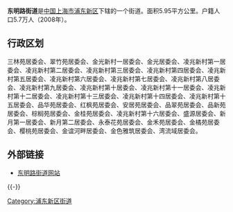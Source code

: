 {{expert|time=2019-07-06T09:44:43+00:00}}
{{no footnotes|time=2019-07-06T09:44:43+00:00}}
{{中国乡级行政区
|行政区全称 = 东明路街道
|景观照片文件名 = Sanlin Road.JPG
|景观照片描述 = [[三林路|三林路]]望向东明路街道辖境一侧
|汉语拼音 =
|其他语言 = 
|其他语言名称 = 
|位置图文件名 = 
|位置图描述 = 
|自定义图片=
|上级行政区 = [[上海市|上海市]][[浦东新区|浦东新区]]
|行政区类别 = 街道
|行政区划代码 = 310115015
|行政区划 = 37个居委会
|村委会 = 
|居委会 = 37
|建置时间 = 1999年12月8日
|领导职位 = 办事处主任
|领导名称 = 杨绣兰
|政府驻地 = [[环林东路|环林东路]]478号
|毗邻 = [[浦东新区|浦东新区]][[三林镇|三林镇]]
|总面积 = 5.95平方公里
|总人口 = 
|户籍人口 = 5.7万人
|户籍人口年份 = 2008年
|常住人口 = 
|常住人口年份 = 
|人口密度 = 
|GDP = 
|邮政编码 = 
|电话区号 = 021
|官方网站 = http://dmljd.pudong.gov.cn:8080/index.jsp
|网站名称 = 东明路街道
}}

'''东明路街道'''是[[中国|中国]][[上海市|上海市]][[浦东新区|浦东新区]]下辖的一个街道。面积5.95平方公里。户籍人口5.7万人（2008年）。

== 行政区划 ==
三林苑居委会、翠竹苑居委会、金光新村一居委会、金光居委会、凌兆新村第一居委会、凌兆新村第二居委会、凌兆新村第三居委会、凌兆新村第四居委会、凌兆新村第五居委会、凌兆新村第六居委会、凌兆新村第七居委会、凌兆新村第八居委会、凌兆新村第九居委会、凌兆新村第十居委会、凌兆新村第十一居委会、凌兆新村第十二居委会、凌兆新村第十三居委会、凌兆新村第十四居委会、凌兆新村第十五居委会、品华苑居委会、红枫苑居委会、安居苑居委会、品翠苑居委会、品新苑居委会、棕榈苑居委会、金桂苑居委会、凌兆新村第十六居委会、盛源居委会、新月第一居委会、新月第二居委会、永泰花苑居委会、金禾苑居委会、金橘苑居委会、樱桃苑居委会、金谊河畔居委会、金色雅筑居委会、湾流域居委会。

== 外部链接 ==
* [http://dmljd.pudong.gov.cn:8080/index.jsp 东明路街道网站]{{Wayback|url=http://dmljd.pudong.gov.cn:8080/index.jsp |date=20111129031720 }}

{{-}}
{{浦东新区行政区划}}
{{上海小作品}}

[[Category:浦东新区街道|Category:浦东新区街道]]